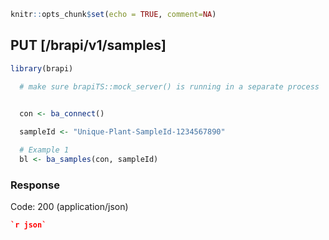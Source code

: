 ```r
knitr::opts_chunk$set(echo = TRUE, comment=NA)
```
## PUT  [/brapi/v1/samples]

```r
library(brapi)

  # make sure brapiTS::mock_server() is running in a separate process

 
  con <- ba_connect()

  sampleId <- "Unique-Plant-SampleId-1234567890"

  # Example 1
  bl <- ba_samples(con, sampleId)

```

### Response

Code: 200 (application/json)

```json
`r json`
```


